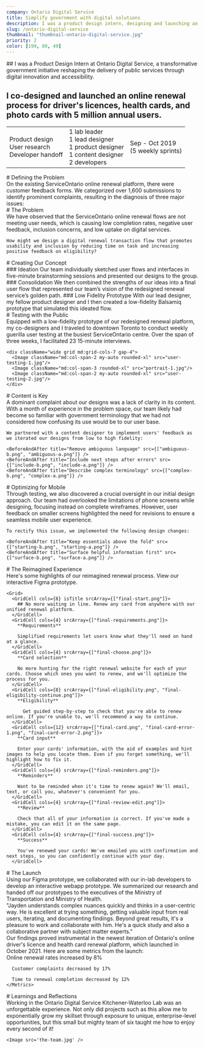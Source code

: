```yaml
---
company: Ontario Digital Service
title: Simplify government with digital solutions
description: I was a product design intern, designing and launching an online renewal process for driver's licences and health cards with 5 million annual users.
slug: /ontario-digital-service
thumbnail: "thumbnail-ontario-digital-service.jpg"
priority: 2
color: [199, 89, 49]
---
```


<Intro>
  ## I was a Product Design Intern at <AutoLink light to="https://www.ontario.ca/page/ontario-digital-service">Ontario Digital Service</AutoLink>, a transformative government initiative reshaping the delivery of public services through digital innovation and accessibility.

  ## I co-designed and launched an online renewal process for driver's licences, health cards, and photo cards with 5 million annual users.

  <Table>
    <td>
      Product design<br />
      User research<br/>
      Developer handoff
    </td>
    <td>
      1 lab leader<br/>
      1 lead designer<br/>
      1 product designer<br/>
      1 content designer<br/>
      2 developers
    </td>
    <td>
      Sep - Oct 2019<br />
      (5 weekly sprints)
    </td>
  </Table>
</Intro>

<section>
  # Defining the Problem

  <section>
    On the existing ServiceOntario online renewal platform, there were customer feedback forms. We categorized over 1,600 submissions to identify prominent complaints, resulting in the diagnosis of three major issues:
  </section>
  
  <section>
    <NumberedList
      data={[
        {
          title: 'Difficult to find the appropriate service',
          description:
            "Users found it difficult to renew the appropriate service due to the system's limitations, which required simultaneous renewal of both driver's license and health card, and made it challenging to find the option to renew only the driver's license if the initial link was not clicked correctly.",
        },
        {
          title: "Confusing error messaging",
          description:
            "Users expressed frustration with the lack of explanation provided when their renewal was denied, stating that they were not given a reason or indication of ineligibility after entering their  information.",
        },
        {
          title: 'Redundant and convoluted text and questions',
          description:
            'Users found it frustrating to repeatedly enter their name and address despite indicating there had been no changes.',
        },
      ]}
    />
  </section>
</section>

<section>
  # The Problem

  <section>
    We have observed that the ServiceOntario online renewal flows are not meeting user needs, which is causing low completion rates, negative user feedback, inclusion concerns, and low uptake on digital services.

    How might we design a digital renewal transaction flow that promotes usability and inclusion by reducing time on task and increasing positive feedback on eligibility?
  </section>
</section>

<section>
  # Creating Our Concept

  <section>
    <SideBySide src="process-ideation.png" maxWidth={1440}>
      ### Ideation
      Our team individually sketched user flows and interfaces in five-minute brainstorming sessions and presented our designs to the group.
    </SideBySide>
    <SideBySide src="process-consolidate.jpg" mediaOnRight maxWidth={1440}>
      ### Consolidation
      We then combined the strengths of our ideas into a final user flow that represented our team’s vision of the redesigned renewal service’s golden path.
    </SideBySide>
    <SideBySide src="process-lowfi.png" maxWidth={1440}>
      ### Low Fidelity Prototype
      With our lead designer, my fellow product designer and I then created a low-fidelity Balsamiq prototype that simulated this ideated flow.
    </SideBySide>
  </section>
</section>

<section>
  # Testing with the Public

  <section>
    Equipped with a low-fidelity prototype of our redesigned renewal platform, my co-designers and I traveled to downtown Toronto to conduct weekly guerilla user testing at the busiest ServiceOntario centre. Over the span of three weeks, I facilitated 23 15-minute interviews.

    <div className="wide grid md:grid-cols-7 gap-4">
      <Image className="md:col-span-2 my-auto rounded-xl" src="user-testing-1.jpg"/>
      <Image className="md:col-span-3 rounded-xl" src="portrait-1.jpg"/>
      <Image className="md:col-span-2 my-auto rounded-xl" src="user-testing-2.jpg"/>
    </div>
  </section>
</section>

<section>
  # Content is Key

  <section>
    A dominant complaint about our designs was a lack of clarity in its content. With a month of experience in the problem space, our team likely had become so familiar with government terminology that we had not considered how confusing its use would be to our user base.

    We partnered with a content designer to implement users' feedback as we iterated our designs from low to high fidelity:

    <BeforeAndAfter title="Remove ambiguous language" src={["ambiguous-b.png", "ambiguous-a.png"]} />
    <BeforeAndAfter title="Include next steps after errors" src={["include-b.png", "include-a.png"]} />
    <BeforeAndAfter title="Describe complex terminology" src={["complex-b.png", "complex-a.png"]} />
  </section>
</section>

<section>
  # Optimizing for Mobile

  <section>
    Through testing, we also discovered a crucial oversight in our initial design approach. Our team had overlooked the limitations of phone screens while designing, focusing instead on complete wireframes. However, user feedback on smaller screens highlighted the need for revisions to ensure a seamless mobile user experience.

    To rectify this issue, we implemented the following design changes:

    <BeforeAndAfter title="Keep essentials above the fold" src={["starting-b.png", "starting-a.png"]} />
    <BeforeAndAfter title="Surface helpful information first" src={["surface-b.png", "surface-a.png"]} />
  </section>
</section>

<section>
  # The Reimagined Experience

  <section>
    Here's some highlights of our reimagined renewal process. <AutoLink to="https://www.figma.com/proto/1Ow2TgwYiF9wWjoaaHUmXr/ServiceOntario-Renewals?chrome=DOCUMENTATION&embed_host=share&kind=&node-id=309-7205&scaling=scale-down&viewport=254%2C147%2C0.015625">View our interactive Figma prototype.</AutoLink>

    <Grid>
      <GridCell cols={8} isTitle srcArray={["final-start.png"]}>
        ## No more waiting in line. Renew any card from anywhere with our unified renewal platform.
      </GridCell>
      <GridCell cols={4} srcArray={["final-requirements.png"]}>
        **Requirements**

        Simplified requirements let users know what they'll need on hand at a glance.
      </GridCell>
      <GridCell cols={4} srcArray={["final-choose.png"]}>
        **Card selection**

        No more hunting for the right renewal website for each of your cards. Choose which ones you want to renew, and we'll optimize the process for you.
      </GridCell>
      <GridCell cols={8} srcArray={["final-eligibility.png", "final-eligibility-continue.png"]}>
        **Eligibility**

          Get guided step-by-step to check that you're able to renew online. If you're unable to, we'll recommend a way to continue.
      </GridCell>
      <GridCell cols={12} srcArray={["final-card.png", "final-card-error-1.png", "final-card-error-2.png"]}>
        **Card input**

        Enter your cards' information, with the aid of examples and hint images to help you locate them. Even if you forget something, we'll highlight how to fix it.
      </GridCell>
      <GridCell cols={4} srcArray={["final-reminders.png"]}>
        **Reminders**

        Want to be reminded when it's time to renew again? We'll email, text, or call you, whatever's convenient for you.
      </GridCell>
      <GridCell cols={4} srcArray={["final-review-edit.png"]}>
        **Review**

        Check that all of your information is correct. If you've made a mistake, you can edit it on the same page.
      </GridCell>
      <GridCell cols={4} srcArray={["final-success.png"]}>
        **Success**

        You've renewed your cards! We've emailed you with confirmation and next steps, so you can confidently continue with your day.
      </GridCell>
  </Grid>
  </section>
</section>

<section>
  # The Launch

  <section>
    Using our Figma prototype, we collaborated with our in-lab developers to develop <AutoLink to="https://sorenewals.firebaseapp.com/">an interactive webapp prototype</AutoLink>. We summarized our research and handed off our prototypes to the executives of the Ministry of Transportation and Ministry of Health.
  </section>

  <section>
    <Quote author="Tamara Dobson, Ministry of Transportation product owner" authorImg="tamara-dobson.jpeg">
      "Jayden understands complex nuances quickly and thinks in a user-centric way. He is excellent at trying something, getting valuable input from real users, iterating, and documenting findings. Beyond great results, it's a pleasure to work and collaborate with him. He's a quick study and also a collaborative partner with subject matter experts."      
    </Quote>
  </section>

  <section>
    Our findings proved instrumental in <AutoLink to="https://www.ontario.ca/page/renew-drivers-licence">the newest iteration of Ontario's online driver's licence and health card renewal platform</AutoLink>, which launched in October 2021. Here are some metrics from the launch:
  </section>

  <section>
    <Metrics disclaimer>
      Online renewal rates increased by 8%
      
      Customer complaints decreased by 17%

      Time to renewal completion decreased by 12%
    </Metrics>
  </section>
</section>

<section>
  # Learnings and Reflections

  <section>
    <NumberedList
      data={[
        {
          title: 'Talk to users directly',
          description:
            "No matter how confident I felt in my assumptions about the problem space, that's all they were - assumptions. This project reinforced my belief in the importance of user feedback to ensure that our prototype met real-world expectations and needs.",
        },
        {
          title: 'Be comfortable with being uncomfortable',
          description:
            'Despite my extroversion, I remember how uncomfortable I was during our first guerilla user testing session. However, once I approached that first stranger and successfully conducted an interview, I recognized the situation as an opportunity to learn. While it will be frightening, I hope to approach future situations with a similar eagerness to explore.',
        },
        {
          title: 'Challenge my capabilities',
          description:
            'When our team was told that we had a week to create a prototype with Balsamiq, an application that I had never used before, I knew that I was up for a challenge. After experiencing rapid growth in my skillset as a result of this short time frame, I have recognized that learning thrives in difficulty.',
        },
      ]}
    />
  </section>

  <section>
    Working in the Ontario Digital Service Kitchener-Waterloo Lab was an unforgettable experience. Not only did projects such as this allow me to exponentially grow my skillset through exposure to unique, enterprise-level opportunities, but this small but mighty team of six taught me how to enjoy every second of it!

    <Image src='the-team.jpg' />
  </section>
</section>


